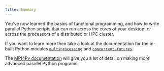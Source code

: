 ```yaml
---
title: Summary
---
```



You’ve now learned the basics of functional programming, and how to write parallel Python scripts that can run across the cores of your desktop, or across the processors of a distributed or HPC cluster.

If you want to learn more then take a look at the documentation for the in-built Python modules [`multiprocessing`](https://docs.python.org/3/library/multiprocessing.html) and [`concurrent.futures`](https://docs.python.org/3/library/concurrent.futures.html).

The [MPI4Py documentation](https://mpi4py.readthedocs.io) will give you a lot of detail on making more advanced parallel Python programs.

